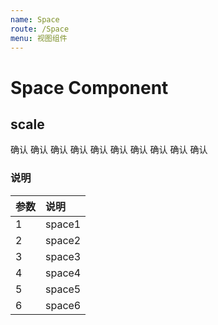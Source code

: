 ```yaml
---
name: Space
route: /Space
menu: 视图组件
---
```



# Space Component

## scale
<Playground>
    <Button.Group>
        <Button.Self color='blue' primary>确认</Button.Self>
        <Button.Self color='orange' primary>确认</Button.Self>
        <Button.Self color='green' primary>确认</Button.Self>
        <Button.Self color='red' primary>确认</Button.Self>
        <Button.Self color='yellow' primary>确认</Button.Self>
    </Button.Group>
    <Space />
    <Button.Group>
        <Button.Self color='blue'>确认</Button.Self>
        <Button.Self color='orange'>确认</Button.Self>
        <Button.Self color='green'>确认</Button.Self>
        <Button.Self color='red'>确认</Button.Self>
        <Button.Self color='yellow'>确认</Button.Self>
    </Button.Group>
</Playground>


### 说明
| 参数 |  说明  |
| :--- | :----- |
| 1    | space1 |
| 2    | space2 |
| 3    | space3 |
| 4    | space4 |
| 5    | space5 |
| 6    | space6 |
